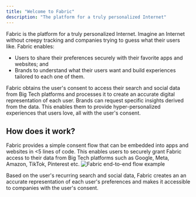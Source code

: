 ```yaml
---
title: "Welcome to Fabric"
description: "The platform for a truly personalized Internet"
---
```


Fabric is the platform for a truly personalized Internet. Imagine an Internet without creepy tracking and companies trying to guess what their users like. Fabric enables:

- Users to share their preferences securely with their favorite apps and websites; and
- Brands to understand what their users want and build experiences tailored to each one of them.

Fabric obtains the user's consent to access their search and social data from Big Tech platforms and processes it to create an accurate digital representation of each user.
Brands can request specific insights derived from the data. This enables them to provide hyper-personalized experiences that users love, all with the user's consent.

## How does it work?

Fabric provides a simple consent flow that can be embedded into apps and websites in <5 lines of code. This enables users to securely grant Fabric access to their data from Big Tech platforms such as Google, Meta, Amazon, TikTok, Pinterest etc.
![Fabric end-to-end flow example](/images/fabric_e2e_consent.svg "Fabric end-to-end flow exaple")

Based on the user's recurring search and social data, Fabric creates an an accurate representation of each user's preferences and makes it accessible to companies with the user's consent.
